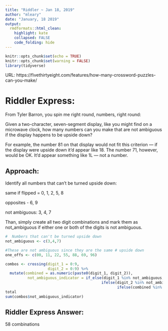 ```yaml
---
title: "Riddler ~ Jan 18, 2019"
author: "mleary"
date: "January, 18 2019"
output: 
  rmdformats::html_clean:
    highlight: kate
    collapsed: FALSE
    code_folding: hide
---
```


```r
knitr::opts_chunk$set(echo = TRUE)
knitr::opts_chunk$set(warning = FALSE)
library(tidyverse)

```


URL: https://fivethirtyeight.com/features/how-many-crossword-puzzles-can-you-make/

# Riddler Express: 

From Tyler Barron, you spin me right round, numbers, right round:

Given a two-character, seven-segment display, like you might find on a microwave clock, how many numbers can you make that are not ambiguous if the display happens to be upside down?


For example, the number 81 on that display would not fit this criterion — if the display were upside down it’d appear like 18. The number 71, however, would be OK. It’d appear something like 1L — not a number.

## Approach:

Identify all numbers that can't be turned upside down:

same if flipped = 0, 1, 2, 5, 8 

opposites - 6, 9

not ambiguous: 3, 4, 7

Than, simply create all two digit combinations and mark them as not_ambiguous if either one or both of the digits is not ambiguous.
```r
#  Numbers that can't be turned upside down
not_ambiguous <- c(3,4,7)

#These are not ambiguous since they are the same # upside down
one_offs <- c(00, 11, 22, 55, 88, 69, 96)

combos <- crossing(digit_1 = 0:9,
                   digit_2 = 0:9) %>% 
  mutate(combined = as.numeric(paste0(digit_1, digit_2)),
          not_ambiguous_indicator = if_else(digit_1 %in% not_ambiguous, TRUE, 
                                           ifelse(digit_2 %in% not_ambiguous,TRUE, 
                                                  ifelse(combined %in% one_offs, TRUE,  FALSE))))
total
sum(combos$not_ambiguous_indicator)

```


## Riddler Express Answer:

58 combinations

